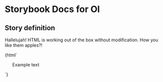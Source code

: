 

# Storybook Docs for Ol

<Meta title="govtnz-import" />

## Story definition

Hallelujah! HTML is working out of the box without modification.
How you like them apples?!

<Preview>
  <Story name="Ol" height="100px">
    {html`
      <ol class="g-ol">
        Example text
      </ol>
    `}
  </Story>
</Preview>
